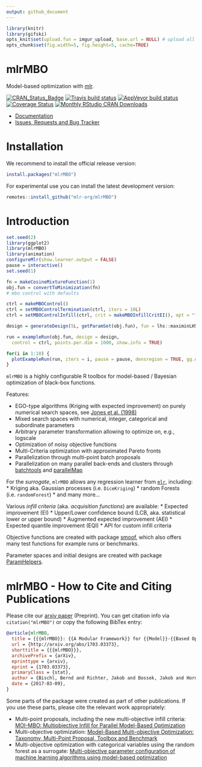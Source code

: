 ```yaml
---
output: github_document
---
```


```r
library(knitr)
library(gifski)
opts_knit$set(upload.fun = imgur_upload, base.url = NULL) # upload all images to imgur.com
opts_chunk$set(fig.width=5, fig.height=5, cache=TRUE)
````

# mlrMBO

<!-- Please edit README.Rmd !-->

Model-based optimization with [mlr](https://github.com/mlr-org/mlr/).

[![CRAN_Status_Badge](http://www.r-pkg.org/badges/version/mlrMBO)](https://cran.r-project.org/package=mlrMBO)
[![Travis build status](https://img.shields.io/travis/mlr-org/mlrMBO/master?logo=travis&style=flat-square&label=macOS)](https://travis-ci.org/mlr-org/mlrMBO)
[![AppVeyor build status](https://img.shields.io/appveyor/ci/mlr-org/mlrMBO?label=Windows&logo=appveyor&style=flat-square)](https://ci.appveyor.com/project/ropensci/mlrMBO)
[![Coverage Status](https://img.shields.io/codecov/c/github/mlr-org/mlrMBO/master.svg)](https://codecov.io/github/mlr-org/mlrMBO?branch=master)
[![Monthly RStudio CRAN Downloads](https://cranlogs.r-pkg.org/badges/mlrMBO)](https://CRAN.R-project.org/package=mlrMBO)


* [Documentation](https://mlr-org.github.io/mlrMBO/)
* [Issues, Requests and Bug Tracker](https://github.com/mlr-org/mlrMBO/issues)

# Installation

We recommend to install the official release version:

```r
install.packages("mlrMBO")
```

For experimental use you can install the latest development version:

```r
remotes::install_github("mlr-org/mlrMBO")
```

# Introduction

```r
set.seed(2)
library(ggplot2)
library(mlrMBO)
library(animation)
configureMlr(show.learner.output = FALSE)
pause = interactive()
set.seed(1)

fn = makeCosineMixtureFunction(1)
obj.fun = convertToMinimization(fn)
# mbo control with defaults

ctrl = makeMBOControl()
ctrl = setMBOControlTermination(ctrl, iters = 10L)
ctrl = setMBOControlInfill(ctrl, crit = makeMBOInfillCritEI(), opt = "focussearch", opt.focussearch.points = 500L, opt.restarts = 1L)

design = generateDesign(5L, getParamSet(obj.fun), fun = lhs::maximinLHS)

run = exampleRun(obj.fun, design = design,
  control = ctrl, points.per.dim = 1000, show.info = TRUE)

for(i in 1:10) {
  plotExampleRun(run, iters = i, pause = pause, densregion = TRUE, gg.objects = list(theme_bw()))
}
```

`mlrMBO` is a highly configurable R toolbox for model-based / Bayesian optimization of black-box functions.

Features:

* EGO-type algorithms (Kriging with expected improvement) on purely numerical search spaces, see [Jones et al. (1998)](http://link.springer.com/article/10.1023/A:1008306431147)
* Mixed search spaces with numerical, integer, categorical and subordinate parameters
* Arbitrary parameter transformation allowing to optimize on, e.g., logscale
* Optimization of noisy objective functions
* Multi-Criteria optimization with approximated Pareto fronts
* Parallelization through multi-point batch proposals
* Parallelization on many parallel back-ends and clusters through [batchtools](https://github.com/mllg/batchtools) and [parallelMap](https://github.com/berndbischl/parallelMap)

For the *surrogate*, `mlrMBO` allows any regression learner from [`mlr`](https://github.com/mlr-org/mlr), including:
* Kriging aka. Gaussian processes (i.e. `DiceKriging`)
* random Forests (i.e. `randomForest`)
* and many more...

Various *infill criteria* (aka. _acquisition functions_) are available:
* Expected improvement (EI)
* Upper/Lower confidence bound (LCB, aka. statistical lower or upper bound)
* Augmented expected improvement (AEI)
* Expected quantile improvement (EQI)
* API for custom infill criteria

Objective functions are created with package [smoof](https://github.com/jakobbossek/smoof), which also offers many test functions for example runs or benchmarks.

Parameter spaces and initial designs are created with package [ParamHelpers](https://github.com/berndbischl/ParamHelpers).


# mlrMBO - How to Cite and Citing Publications

Please cite our [arxiv paper](https://arxiv.org/abs/1703.03373) (Preprint).
You can get citation info via `citation("mlrMBO")` or copy the following BibTex entry:

```bibtex
@article{mlrMBO,
  title = {{{mlrMBO}}: {{A Modular Framework}} for {{Model}}-{{Based Optimization}} of {{Expensive Black}}-{{Box Functions}}},
  url = {http://arxiv.org/abs/1703.03373},
  shorttitle = {{{mlrMBO}}},
  archivePrefix = {arXiv},
  eprinttype = {arxiv},
  eprint = {1703.03373},
  primaryClass = {stat},
  author = {Bischl, Bernd and Richter, Jakob and Bossek, Jakob and Horn, Daniel and Thomas, Janek and Lang, Michel},
  date = {2017-03-09},
}
```

Some parts of the package were created as part of other publications.
If you use these parts, please cite the relevant work appropriately:

* Multi-point proposals, including the new multi-objective infill criteria: [MOI-MBO: Multiobjective Infill for Parallel Model-Based Optimization](https://doi.org/10.1007/978-3-319-09584-4_17)
* Multi-objective optimization: [Model-Based Multi-objective Optimization: Taxonomy, Multi-Point Proposal, Toolbox and Benchmark](https://doi.org/10.1007/978-3-319-15934-8_5)
* Multi-objective optimization with categorical variables using the random forest as a surrogate: [Multi-objective parameter configuration of machine learning algorithms using model-based optimization](https://doi.org/10.1109/SSCI.2016.7850221)
